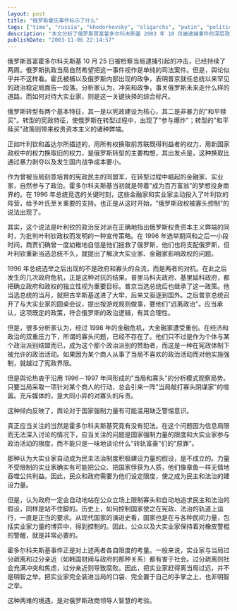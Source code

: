 ```yaml
---
layout: post
title: "俄罗斯霍氏事件标示了什么"
tags: ["time", "russia", "khodorkovsky", "oligarchs", "putin", "politics", "economics", "transition", "constitutional democracy", "state power"]
description: "本文分析了俄罗斯首富霍多尔科夫斯基 2003 年 10 月被逮捕事件的深层政治含义。作者指出，尽管俄罗斯执政当局将此事描述为单纯的司法案件，但实际上这一事件标志着普京总统上任以来罕见的政治稳定局面告一段落，并反映了俄罗斯未来发展道路的关键抉择。文章回顾了俄罗斯转型的两个基本特征：以宪政建设为核心和非暴力的"和平赎买"政策，后者导致了权贵资本主义的产生。作者辨析了"寡头控制政权"这一说法的有限性，认为 1996 年总统选举后寡头与政府实际上是对抗关系。文章探讨了在宪政体制下，如何平衡大实业家的政治参与权利与国家强制力量的合理边界，既不能让大实业家无限制吞噬公共利益，也不能让政府滥用权力，打压商界领袖。最后，作者指出商界与政府既不应过分疏远也不该过分亲近，这对俄罗斯政商领导人的智慧是一个考验。"
publishDate: "2003-11-06 22:14:57"
---
```


俄罗斯首富霍多尔科夫斯基 10 月 25 日被检察当局逮捕引起的冲击，已经持续了两周。俄罗斯执政当局自然希望把这一事件视作是单纯的司法案件。但是，舆论似乎并不这样看。霍氏被捕以及俄罗斯内部出现的政争，表明普京就任总统以来罕见的政治稳定局面告一段落。分析家认为，冲突和政争，事关俄罗斯未来走什么样的道路。而如何对待大实业家，则是这一关键抉择的综合标尺。

俄罗斯转型有两个基本特征，其一是以宪政建设为核心，其二是非暴力的"和平赎买"。转型的宪政特征，使俄罗斯在转型过程中，出现了"参与爆炸"；转型的"和平赎买"政策则带来权贵资本主义的诸种弊端。

正如叶利钦和盖达尔所描述的，用所有权换取前苏联既得利益者的权力，用新国家政权中的权力换取旧的权力，是俄罗斯转型的主要构想，其出发点是，这种换取比通过暴力剥夺以及发生国内战争成本要小。

作为曾被当局刻意培育的宪政民主的同盟军，在转型过程中崛起的金融家、实业家，自然参与了政治。霍多尔科夫斯基当初就是带着"成为百万富翁"的梦想投身商界的。在 1996 年总统竞选的关键时刻，这些金融家和实业家主动投入了叶利钦的阵营，给予叶氏至关重要的支持。也正是从这时开始，"俄罗斯政权被寡头控制"的说法出现了。

其实，这个说法是叶利钦的政治反对派在正确地指出俄罗斯权贵资本主义弊端的同时，为批判叶利钦政权而发明的一种宣传策略。在 1996 年选举期间和之后一小段时间，商贾们确曾一度幼稚地自信是他们拯救了俄罗斯，他们也将支配俄罗斯，但叶利钦重新当选总统不久，就提出了解决大实业家、金融家影响政权的问题。

1996 年总统选举之后出现的不是政府和寡头的合流，而是两者的对抗。在此之后发生的几次政府危机，正是这种对抗的结果。普里马科夫政府、基里延科政府，都把确立政府和政权的独立性视为重要目标。普京当选总统后也继承了这一政策。他当选总统的当月，就把古辛斯基送进了大牢，后来又驱逐到国外。之后普京总统召开了与大实业家的圆桌会议，提出按游戏规则做事，要他们"远离政治"。应当承认，这项既定的政策，符合俄罗斯的政治逻辑，有其合理性。

但是，很多分析家认为，经过 1998 年的金融危机，大金融家遭受重创。在经济和政治的双重压力下，所谓的寡头问题，已经不存在了。他们只不过是作为个体与某个政治派别结盟而已，成为这个那个政治派别的赞助者，而这是一种在宪政体制下被允许的政治活动。如果因为某个商人从事了当局不喜欢的政治活动而对他实施强制，就越过了宪政界限。

但是舆论热衷于沿用 1996－1997 年间形成的"当局和寡头"的分析模式观察局势。只要当局采取一项针对某个商人的行动，总会引来一阵"当局敲打寡头阴谋家"的喧嚣。充斥媒体的，是大同小异的对寡头的斥责。

这种倾向反映了，舆论对于国家强制力量有可能滥用缺乏警惕意识。

真正应当关注的当然是霍多尔科夫斯基究竟有没有犯法。在这个问题因为信息局限而无法深入讨论的情况下，应当关注的问题是国家强制力量的限度和大实业家参与政治活动的限度，而不能只是一味地谈论什么"转轨富豪"们的"原罪"。

那种认为大实业家自动成为民主法治制度积极建设力量的假设，是不成立的。力量不受限制的实业家确实有可能把公众、把国家俘获为人质，他们像章鱼一样无情地吞噬公共利益。因此，民众和政府需要为他们设定限度，使之成为民主和法治的建设力量。

但是，认为政府一定会自动地站在公众立场上限制寡头和自动地追求民主和法治的假设，同样是站不住脚的。历史上，如何控制国家使之在宪政、法治的轨道上运行，一直是正当的要求。从现代国家的演进史看，国家也是在与各种民间力量，包括实业家力量的博弈中，得到控制的。因此，公众以及大实业家保持着对橡皮警棍的警醒，就是非常必要的。

霍多尔科夫斯基事件正是对上述两者各自限度的考量。一般来说，实业家与当局过分疏离和过分亲近（如韩国财阀与政府的那种关系）都有害于社会。过分疏离则社会充满冲突和焦虑，过分亲近则导致腐败。因此，把实业家赶得离当局过远，并不是明智之举。把实业家完全装进当局的口袋、完全置于自己的手掌之上，也非明智之举。

这种两难的境遇，是对俄罗斯政商领导人智慧的考验。
